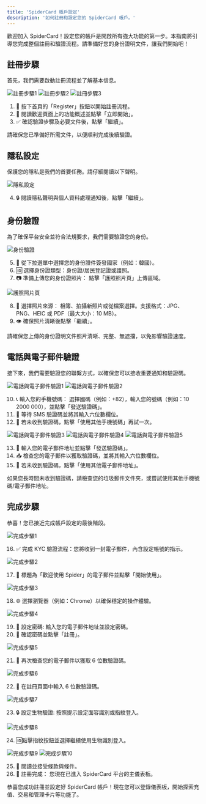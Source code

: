 ```yaml
---
title: 'SpiderCard 帳戶設定'
description: '如何註冊和設定您的 SpiderCard 帳戶。'
---
```


<Info>
歡迎加入 SpiderCard！設定您的帳戶是開啟所有強大功能的第一步。本指南將引導您完成整個註冊和驗證流程。請準備好您的身份證明文件，讓我們開始吧！
</Info>

## 註冊步驟

首先，我們需要啟動註冊流程並了解基本信息。

![註冊步驟1](https://milways.gitbook.io/~gitbook/image?url=https%3A%2F%2F576526375-files.gitbook.io%2F%7E%2Ffiles%2Fv0%2Fb%2Fgitbook-x-prod.appspot.com%2Fo%2Fspaces%252FWk98YWM2MHtAzSHwvK6L%252Fuploads%252FL6GkmyWApmoqEr4g0dCz%252F442.png%3Falt%3Dmedia%26token%3D9e562d8d-7c7c-49fc-8d72-8c15f436212f&width=768&dpr=4&quality=100&sign=41a94fb8&sv=2)
![註冊步驟2](https://milways.gitbook.io/~gitbook/image?url=https%3A%2F%2F576526375-files.gitbook.io%2F%7E%2Ffiles%2Fv0%2Fb%2Fgitbook-x-prod.appspot.com%2Fo%2Fspaces%252FWk98YWM2MHtAzSHwvK6L%252Fuploads%252FLFPBjW9MsXJJe4H84UxX%252F443.png%3Falt%3Dmedia%26token%3Daf334b54-b452-4a9c-9ef6-e3ea48aa7dd2&width=768&dpr=4&quality=100&sign=9804684f&sv=2)
![註冊步驟3](https://milways.gitbook.io/~gitbook/image?url=https%3A%2F%2F576526375-files.gitbook.io%2F%7E%2Ffiles%2Fv0%2Fb%2Fgitbook-x-prod.appspot.com%2Fo%2Fspaces%252FWk98YWM2MHtAzSHwvK6L%252Fuploads%252FWwozcKmJWjuLnj1h6Q7l%252F444.png%3Falt%3Dmedia%26token%3D750a07a0-0057-492a-82ea-fd95617ab967&width=768&dpr=4&quality=100&sign=1f8eb42c&sv=2)

1.  📝 按下首頁的「Register」按鈕以開始註冊流程。
2.  📖 閱讀歡迎頁面上的功能概述並點擊「立即開始」。
3.  ✅ 確認驗證步驟及必要文件後，點擊「繼續」。

<Tip>請確保您已準備好所需文件，以便順利完成後續驗證。</Tip>

## 隱私設定

保護您的隱私是我們的首要任務。請仔細閱讀以下聲明。

![隱私設定](https://milways.gitbook.io/~gitbook/image?url=https%3A%2F%2F576526375-files.gitbook.io%2F%7E%2Ffiles%2Fv0%2Fb%2Fgitbook-x-prod.appspot.com%2Fo%2Fspaces%252FWk98YWM2MHtAzSHwvK6L%252Fuploads%252Ffg565UL27wq6y0NKkvZk%252F438.png%3Falt%3Dmedia%26token%3De4a2415c-c37a-4445-bb76-c45d1d45438a&width=768&dpr=4&quality=100&sign=24d8c522&sv=2)

4.  🔒 閱讀隱私聲明與個人資料處理通知後，點擊「繼續」。

## 身份驗證

為了確保平台安全並符合法規要求，我們需要驗證您的身份。

![身份驗證](https://milways.gitbook.io/~gitbook/image?url=https%3A%2F%2F576526375-files.gitbook.io%2F%7E%2Ffiles%2Fv0%2Fb%2Fgitbook-x-prod.appspot.com%2Fo%2Fspaces%252FWk98YWM2MHtAzSHwvK6L%252Fuploads%252FBMCcLtYuWKVZY2u4RJm8%252F447.png%3Falt%3Dmedia%26token%3D01e39f5a-8e93-4eab-9f8a-97c86282527f&width=768&dpr=4&quality=100&sign=5800757a&sv=2)

5.  📄 從下拉選單中選擇您的身份證件簽發國家（例如：韓國）。
6.  🆔 選擇身份證類型：身份證/居民登記證或護照。
7.  📷 準備上傳您的身份證照片：
    點擊「護照照片頁」上傳區域。

![護照照片頁](https://milways.gitbook.io/~gitbook/image?url=https%3A%2F%2F576526375-files.gitbook.io%2F%7E%2Ffiles%2Fv0%2Fb%2Fgitbook-x-prod.appspot.com%2Fo%2Fspaces%252FWk98YWM2MHtAzSHwvK6L%252Fuploads%252FYQj3kaXN2qyaRjnucRgB%252F448.png%3Falt%3Dmedia%26token%3D0d7dc48c-1c4f-4ef7-aa85-44f57990b892&width=768&dpr=4&quality=100&sign=82a8ce33&sv=2)

8.  📱 選擇照片來源：
    相簿、拍攝新照片或從檔案選擇。支援格式：JPG、PNG、HEIC 或 PDF（最大大小：10 MB）。
9.  👁 確保照片清晰後點擊「繼續」。

<Warning>請確保您上傳的身份證明文件照片清晰、完整、無遮擋，以免影響驗證速度。</Warning>

## 電話與電子郵件驗證

接下來，我們需要驗證您的聯繫方式，以確保您可以接收重要通知和驗證碼。

![電話與電子郵件驗證1](https://milways.gitbook.io/~gitbook/image?url=https%3A%2F%2F576526375-files.gitbook.io%2F%7E%2Ffiles%2Fv0%2Fb%2Fgitbook-x-prod.appspot.com%2Fo%2Fspaces%252FWk98YWM2MHtAzSHwvK6L%252Fuploads%252Fl4IvFiyh6CWQF1NuBDJ4%252F449.png%3Falt%3Dmedia%26token%3Db40aa58c-d9ce-49bb-bec2-d57858324bbf&width=768&dpr=4&quality=100&sign=4924377e&sv=2)
![電話與電子郵件驗證2](https://milways.gitbook.io/~gitbook/image?url=https%3A%2F%2F576526375-files.gitbook.io%2F%7E%2Ffiles%2Fv0%2Fb%2Fgitbook-x-prod.appspot.com%2Fo%2Fspaces%252FWk98YWM2MHtAzSHwvK6L%252Fuploads%252FSwR9S569B5RWMs8FkhIL%252F450.png%3Falt%3Dmedia%26token%3D94e7368f-4c21-487f-b7ce-b17c208b2f52&width=768&dpr=4&quality=100&sign=d27547c8&sv=2)

10. 📞 輸入您的手機號碼：
    選擇國碼（例如：+82），輸入您的號碼（例如：10 2000 000），並點擊「發送驗證碼」。
11. 📲 等待 SMS 驗證碼並將其輸入六位數欄位。
12. 🔄 若未收到驗證碼，點擊「使用其他手機號碼」再試一次。

![電話與電子郵件驗證3](https://milways.gitbook.io/~gitbook/image?url=https%3A%2F%2F576526375-files.gitbook.io%2F%7E%2Ffiles%2Fv0%2Fb%2Fgitbook-x-prod.appspot.com%2Fo%2Fspaces%252FWk98YWM2MHtAzSHwvK6L%252Fuploads%252FHVsZZyzurnHPrk24eg3X%252F451.png%3Falt%3Dmedia%26token%3D247078a6-ccd5-4ead-9b73-312c665e8bbe&width=768&dpr=4&quality=100&sign=9a939301&sv=2)
![電話與電子郵件驗證4](https://milways.gitbook.io/~gitbook/image?url=https%3A%2F%2F576526375-files.gitbook.io%2F%7E%2Ffiles%2Fv0%2Fb%2Fgitbook-x-prod.appspot.com%2Fo%2Fspaces%252FWk98YWM2MHtAzSHwvK6L%252Fuploads%252FY63VLvsdEHcwW25VghOl%252F452.png%3Falt%3Dmedia%26token%3D1b1be889-38da-4213-9c42-a92b28f099c4&width=768&dpr=4&quality=100&sign=4d3f6f7f&sv=2)
![電話與電子郵件驗證5](https://milways.gitbook.io/~gitbook/image?url=https%3A%2F%2F576526375-files.gitbook.io%2F%7E%2Ffiles%2Fv0%2Fb%2Fgitbook-x-prod.appspot.com%2Fo%2Fspaces%252FWk98YWM2MHtAzSHwvK6L%252Fuploads%252FEMhQIlcVYeJQEj1u9E7r%252F453.png%3Falt%3Dmedia%26token%3De88e0b4a-97b8-4439-ac1d-5b23137edca1&width=768&dpr=4&quality=100&sign=84f3a9ac&sv=2)

13. 📧 輸入您的電子郵件地址並點擊「發送驗證碼」。
14. 📥 檢查您的電子郵件以獲取驗證碼，並將其輸入六位數欄位。
15. 🔄 若未收到驗證碼，點擊「使用其他電子郵件地址」。

<Tip>如果您長時間未收到驗證碼，請檢查您的垃圾郵件文件夾，或嘗試使用其他手機號碼/電子郵件地址。</Tip>

## 完成步驟

恭喜！您已接近完成帳戶設定的最後階段。

![完成步驟1](https://milways.gitbook.io/~gitbook/image?url=https%3A%2F%2Fcontent.gitbook.com%2Fcontent%2FWk98YWM2MHtAzSHwvK6L%2Fblobs%2FJwQvAWCl6M0kdx273LjR%2F9.png&width=768&dpr=4&quality=100&sign=73b1a554&sv=2)

16. ✅ 完成 KYC 驗證流程：您將收到一封電子郵件，內含設定帳號的指示。

![完成步驟2](https://milways.gitbook.io/~gitbook/image?url=https%3A%2F%2Fcontent.gitbook.com%2Fcontent%2FWk98YWM2MHtAzSHwvK6L%2Fblobs%2FyacfybtERbf0v0rnWnY4%2F10.png&width=768&dpr=4&quality=100&sign=80c43ea4&sv=2)

17. 📩 標題為「歡迎使用 Spider」的電子郵件並點擊「開始使用」。

![完成步驟3](https://milways.gitbook.io/~gitbook/image?url=https%3A%2F%2Fcontent.gitbook.com%2Fcontent%2FWk98YWM2MHtAzSHwvK6L%2Fblobs%2FHNHpvhDWhF8GvlGvaxyN%2F11.png&width=768&dpr=4&quality=100&sign=10e96de3&sv=2)

18. 🌐 選擇瀏覽器（例如：Chrome）以確保穩定的操作體驗。

![完成步驟4](https://milways.gitbook.io/~gitbook/image?url=https%3A%2F%2Fcontent.gitbook.com%2Fcontent%2FWk98YWM2MHtAzSHwvK6L%2Fblobs%2FrddFtR1Zw1kKAcJgUEhn%2F12.png&width=768&dpr=4&quality=100&sign=a304b9cf&sv=2)

19. 🔐 設定密碼:
    輸入您的電子郵件地址並設定密碼。
20. 🔄 確認密碼並點擊「註冊」。

![完成步驟5](https://milways.gitbook.io/~gitbook/image?url=https%3A%2F%2Fcontent.gitbook.com%2Fcontent%2FWk98YWM2MHtAzSHwvK6L%2Fblobs%2F0YsHj7kN5yBAahYU3C3f%2F13.png&width=768&dpr=4&quality=100&sign=3a235f6f&sv=2)

21. 📧 再次檢查您的電子郵件以獲取 6 位數驗證碼。

![完成步驟6](https://milways.gitbook.io/~gitbook/image?url=https%3A%2F%2Fcontent.gitbook.com%2Fcontent%2FWk98YWM2MHtAzSHwvK6L%2Fblobs%2FN1WPgoinRwDtnLl3AzPI%2F14.png&width=768&dpr=4&quality=100&sign=319326c&sv=2)

22. 🔢 在註冊頁面中輸入 6 位數驗證碼。

![完成步驟7](https://milways.gitbook.io/~gitbook/image?url=https%3A%2F%2Fcontent.gitbook.com%2Fcontent%2FWk98YWM2MHtAzSHwvK6L%2Fblobs%2Fuo51njZTB2iNmOgvU83i%2F15.png&width=768&dpr=4&quality=100&sign=242d8b1b&sv=2)

23. 🔒 設定生物驗證:
    按照提示設定面容識別或指紋登入。

![完成步驟8](https://milways.gitbook.io/~gitbook/image?url=https%3A%2F%2Fcontent.gitbook.com%2Fcontent%2FWk98YWM2MHtAzSHwvK6L%2Fblobs%2FMFRTTIfvyFxDmg1I7flc%2F16.png&width=768&dpr=4&quality=100&sign=725b19c2&sv=2)

24. 🆔點擊指紋按鈕並選擇繼續使用生物識別登入。

![完成步驟9](https://milways.gitbook.io/~gitbook/image?url=https%3A%2F%2Fcontent.gitbook.com%2Fcontent%2FWk98YWM2MHtAzSHwvK6L%2Fblobs%2FPCWheKDrkhdo4HbKIfHi%2F17.png&width=768&dpr=4&quality=100&sign=b67d756b&sv=2)
![完成步驟10](https://milways.gitbook.io/~gitbook/image?url=https%3A%2F%2Fcontent.gitbook.com%2Fcontent%2FWk98YWM2MHtAzSHwvK6L%2Fblobs%2FuoWRJmqNIhBKkiLS0ovg%2F18.png&width=768&dpr=4&quality=100&sign=e52de77&sv=2)

25. 📜 閱讀並接受條款與條件。
26. 🎉 註冊完成：
    您現在已進入 SpiderCard 平台的主儀表板。

<Card title="下一步：探索儀表板" icon="gauge-high" href="https://pro.spidercard.io">
  恭喜您成功註冊並設定好 SpiderCard 帳戶！現在您可以登錄儀表板，開始探索充值、交易和管理卡片等功能了。
</Card>
